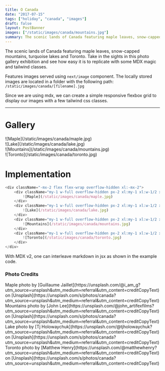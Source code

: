 ```yaml
---
title: O Canada
date: "2017-07-15"
tags: ["holiday", "canada", "images"]
draft: false
layout: PostBanner
images: ["/static/images/canada/mountains.jpg"]
summary: The scenic lands of Canada featuring maple leaves, snow-capped mountains, turquoise lakes and Toronto. Take in the sights in this photo gallery exhibition and see how easy it is to replicate with some MDX magic and tailwind classes.
---
```


The scenic lands of Canada featuring maple leaves, snow-capped mountains, turquoise lakes and Toronto. Take in the sights in this photo gallery exhibition and see how easy it is to replicate with some MDX magic and tailwind classes.

Features images served using `next/image` component. The locally stored images are located in a folder with the following path: `/static/images/canada/[filename].jpg`

Since we are using mdx, we can create a simple responsive flexbox grid to display our images with a few tailwind css classes.

---

# Gallery

<div className="-mx-2 flex flex-wrap overflow-hidden xl:-mx-2">
	<div className="my-1 w-full overflow-hidden px-2 xl:my-1 xl:w-1/2 xl:px-2">
		![Maple](/static/images/canada/maple.jpg)
	</div>
	<div className="my-1 w-full overflow-hidden px-2 xl:my-1 xl:w-1/2 xl:px-2">
		![Lake](/static/images/canada/lake.jpg)
	</div>
	<div className="my-1 w-full overflow-hidden px-2 xl:my-1 xl:w-1/2 xl:px-2">
		![Mountains](/static/images/canada/mountains.jpg)
	</div>
	<div className="my-1 w-full overflow-hidden px-2 xl:my-1 xl:w-1/2 xl:px-2">
		![Toronto](/static/images/canada/toronto.jpg)
	</div>
</div>

# Implementation

```js
<div className="-mx-2 flex flex-wrap overflow-hidden xl:-mx-2">
	<div className="my-1 w-full overflow-hidden px-2 xl:my-1 xl:w-1/2 xl:px-2">
		![Maple](/static/images/canada/maple.jpg)
	</div>
	<div className="my-1 w-full overflow-hidden px-2 xl:my-1 xl:w-1/2 xl:px-2">
		![Lake](/static/images/canada/lake.jpg)
	</div>
	<div className="my-1 w-full overflow-hidden px-2 xl:my-1 xl:w-1/2 xl:px-2">
		![Mountains](/static/images/canada/mountains.jpg)
	</div>
	<div className="my-1 w-full overflow-hidden px-2 xl:my-1 xl:w-1/2 xl:px-2">
		![Toronto](/static/images/canada/toronto.jpg)
	</div>
</div>
```

With MDX v2, one can interleave markdown in jsx as shown in the example code.

### Photo Credits

<div>
	Maple photo by [Guillaume
	Jaillet](https://unsplash.com/@i_am_g?utm_source=unsplash&amp;utm_medium=referral&amp;utm_content=creditCopyText) on
	[Unsplash](https://unsplash.com/s/photos/canada?utm_source=unsplash&amp;utm_medium=referral&amp;utm_content=creditCopyText)
</div>
<div>
	Mountains photo by [John
	Lee](https://unsplash.com/@john_artifexfilms?utm_source=unsplash&amp;utm_medium=referral&amp;utm_content=creditCopyText)
	on
	[Unsplash](https://unsplash.com/s/photos/canada?utm_source=unsplash&amp;utm_medium=referral&amp;utm_content=creditCopyText)
</div>
<div>
	Lake photo by [Tj
	Holowaychuk](https://unsplash.com/@tjholowaychuk?utm_source=unsplash&amp;utm_medium=referral&amp;utm_content=creditCopyText)
	on
	[Unsplash](https://unsplash.com/s/photos/canada?utm_source=unsplash&amp;utm_medium=referral&amp;utm_content=creditCopyText)
</div>
<div>
	Toronto photo by [Matthew
	Henry](https://unsplash.com/@matthewhenry?utm_source=unsplash&amp;utm_medium=referral&amp;utm_content=creditCopyText)
	on
	[Unsplash](https://unsplash.com/s/photos/canada?utm_source=unsplash&amp;utm_medium=referral&amp;utm_content=creditCopyText)
</div>

